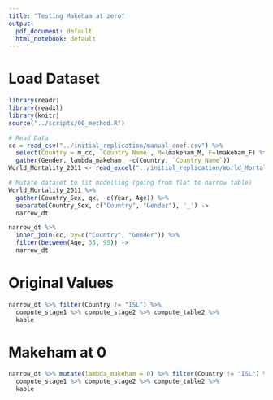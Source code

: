 ```yaml
---
title: "Testing Makeham at zero"
output:
  pdf_document: default
  html_notebook: default
---
```


# Load Dataset
```r
library(readr)
library(readxl)
library(knitr)
source("../scripts/00_method.R")

# Read Data
cc = read_csv("../initial_replication/manual_coef.csv") %>%  
  select(Country = m_cc, `Country Name`, M=lmakeham_M, F=lmakeham_F) %>% 
  gather(Gender, lambda_makeham, -c(Country, `Country Name`))
World_Mortality_2011 <- read_excel("../initial_replication/World_Mortality_2011.xlsx", skip = 1)

# Mutate dataset to fit modelling (going from flat to narrow table)
World_Mortality_2011 %>% 
  gather(Country_Sex, qx, -c(Year, Age)) %>% 
  separate(Country_Sex, c("Country", "Gender"), '_') -> 
  narrow_dt

narrow_dt %>% 
  inner_join(cc, by=c("Country", "Gender")) %>% 
  filter(between(Age, 35, 95)) -> 
  narrow_dt
```


# Original Values
  
```r
narrow_dt %>% filter(Country != "ISL") %>% 
  compute_stage1 %>% compute_stage2 %>% compute_table2 %>% 
  kable
```

# Makeham at 0
```r
narrow_dt %>% mutate(lambda_makeham = 0) %>% filter(Country != "ISL") %>%  
  compute_stage1 %>% compute_stage2 %>% compute_table2 %>% 
  kable
```